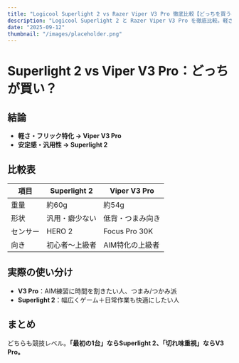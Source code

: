 ```yaml
---
title: "Logicool Superlight 2 vs Razer Viper V3 Pro 徹底比較【どっちを買うべき？】"
description: "Logicool Superlight 2 と Razer Viper V3 Pro を徹底比較。軽さ・形状・センサー性能を比較表付きでわかりやすく解説します。"
date: "2025-09-12"
thumbnail: "/images/placeholder.png"
---
```


# Superlight 2 vs Viper V3 Pro：どっちが買い？

## 結論
- **軽さ・フリック特化 → Viper V3 Pro**  
- **安定感・汎用性 → Superlight 2**

## 比較表
| 項目 | Superlight 2 | Viper V3 Pro |
|---|---|---|
| 重量 | 約60g | 約54g |
| 形状 | 汎用・癖少ない | 低背・つまみ向き |
| センサー | HERO 2 | Focus Pro 30K |
| 向き | 初心者〜上級者 | AIM特化の上級者 |

## 実際の使い分け
- **V3 Pro**：AIM練習に時間を割きたい人、つまみ/つかみ派  
- **Superlight 2**：幅広くゲーム＋日常作業も快適にしたい人  

## まとめ
どちらも競技レベル。**「最初の1台」ならSuperlight 2、「切れ味重視」ならV3 Pro。**
